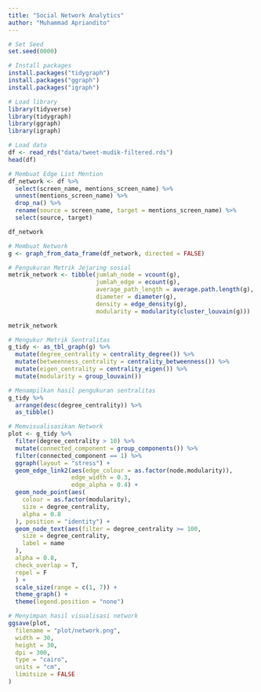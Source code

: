 ```yaml
---
title: "Social Network Analytics"
author: "Muhammad Apriandito"
---
```


```r
# Set Seed
set.seed(0000)
```

```r
# Install packages
install.packages("tidygraph")
install.packages("ggraph")
install.packages("igraph")
```

```r
# Load library
library(tidyverse)
library(tidygraph)
library(ggraph)
library(igraph)
```

```r
# Load data
df <- read_rds("data/tweet-mudik-filtered.rds")
head(df)
```

```r
# Membuat Edge List Mention
df_network <- df %>%
  select(screen_name, mentions_screen_name) %>%
  unnest(mentions_screen_name) %>%
  drop_na() %>%
  rename(source = screen_name, target = mentions_screen_name) %>%
  select(source, target)

df_network
```

```r
# Membuat Network
g <- graph_from_data_frame(df_network, directed = FALSE)
```

```r
# Pengukuran Metrik Jejaring sosial
metrik_network <- tibble(jumlah_node = vcount(g), 
                         jumlah_edge = ecount(g), 
                         average_path_length = average.path.length(g), 
                         diameter = diameter(g), 
                         density = edge_density(g), 
                         modularity = modularity(cluster_louvain(g)))

metrik_network
```

```r
# Mengukur Metrik Sentralitas
g_tidy <- as_tbl_graph(g) %>%
  mutate(degree_centrality = centrality_degree()) %>%
  mutate(betweenness_centrality = centrality_betweenness()) %>%
  mutate(eigen_centrality = centrality_eigen()) %>%
  mutate(modularity = group_louvain())
```

```r
# Menampilkan hasil pengukuran sentralitas
g_tidy %>%
  arrange(desc(degree_centrality)) %>%
  as_tibble()
```

```r
# Memvisualisasikan Network
plot <- g_tidy %>%
  filter(degree_centrality > 10) %>%
  mutate(connected_component = group_components()) %>%
  filter(connected_component == 1) %>%
  ggraph(layout = "stress") +
  geom_edge_link2(aes(edge_colour = as.factor(node.modularity)),
                  edge_width = 0.3, 
                  edge_alpha = 0.4) +
  geom_node_point(aes(
    colour = as.factor(modularity),
    size = degree_centrality,
    alpha = 0.8
  ), position = "identity") +
  geom_node_text(aes(filter = degree_centrality >= 100,
    size = degree_centrality,
    label = name
  ),
  alpha = 0.8,
  check_overlap = T,
  repel = F
  ) +
  scale_size(range = c(1, 7)) +
  theme_graph() +
  theme(legend.position = "none")
```

```r
# Menyimpan hasil visualisasi network
ggsave(plot,
  filename = "plot/network.png",
  width = 30,
  height = 30,
  dpi = 300,
  type = "cairo",
  units = "cm",
  limitsize = FALSE
)
```


